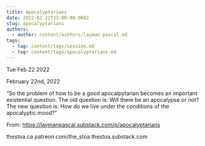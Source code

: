 ```yaml
---
title: Apocalyptarians
date: 2022-02-21T23:00:00.000Z
slug: apocalyptarians
authors:
  - author: content/authors/layman-pascal.md
tags:
  - tag: content/tags/session.md
  - tag: content/tags/apocalyptarians.md
---
```






Tue Feb 22 2022

February 22nd, 2022

“So the problem of how to be a good apocalpytarian becomes an important existential question. The old question is: Will there be an apocalypse or not? The new question is: How do we live under the conditions of the apocalyptic mood?”

From: https://laymanpascal.substack.com/p/apocalyptarians

thestoa.ca
patreon.com/the_stoa
thestoa.substack.com


